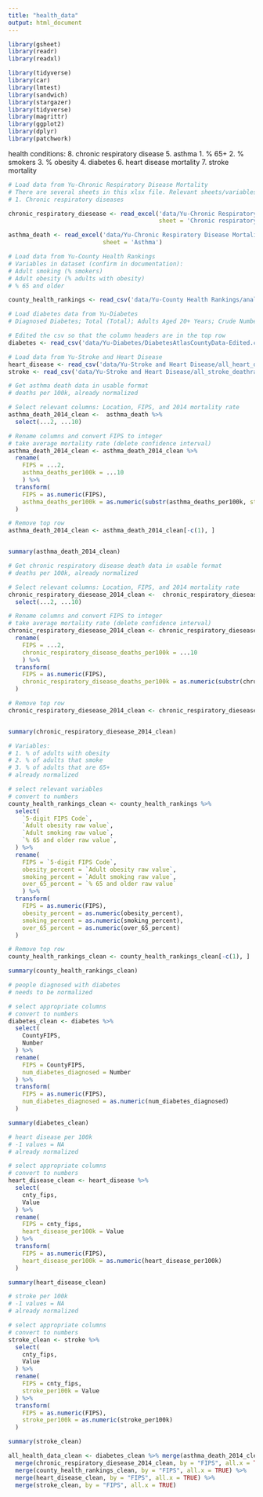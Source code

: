 ```yaml
---
title: "health_data"
output: html_document
---
```


```r
library(gsheet)
library(readr)
library(readxl)
```

```r
library(tidyverse)
library(car)
library(lmtest)
library(sandwich)
library(stargazer)
library(tidyverse)
library(magrittr)
library(ggplot2)
library(dplyr)
library(patchwork)
```

health conditions:
8. chronic respiratory disease
5. asthma
1. % 65+
2. % smokers
3. % obesity
4. diabetes
6. heart disease mortality
7. stroke mortality



```r
# Load data from Yu-Chronic Respiratory Disease Mortality
# There are several sheets in this xlsx file. Relevant sheets/variables to pull:
# 1. Chronic respiratory diseases

chronic_respiratory_diesease <- read_excel('data/Yu-Chronic Respiratory Disease Mortality/IHME_USA_COUNTY_RESP_DISEASE_MORTALITY_1980_2014_NATIONAL_Y2017M09D26.XLSX',
                                           sheet = 'Chronic respiratory diseases')

asthma_death <- read_excel('data/Yu-Chronic Respiratory Disease Mortality/IHME_USA_COUNTY_RESP_DISEASE_MORTALITY_1980_2014_NATIONAL_Y2017M09D26.XLSX',
                           sheet = 'Asthma')
```


```r
# Load data from Yu-County Health Rankings
# Variables in dataset (confirm in documentation):
# Adult smoking (% smokers)
# Adult obesity (% adults with obesity)
# % 65 and older

county_health_rankings <- read_csv('data/Yu-County Health Rankings/analytic_data2021.csv')
```


```r
# Load diabetes data from Yu-Diabetes
# Diagnosed Diabetes; Total (Total); Adults Aged 20+ Years; Crude Number; U.S. Counties; 2017

# Edited the csv so that the column headers are in the top row
diabetes <- read_csv('data/Yu-Diabetes/DiabetesAtlasCountyData-Edited.csv')
```

```r
# Load data from Yu-Stroke and Heart Disease
heart_disease <- read_csv('data/Yu-Stroke and Heart Disease/all_heart_disease_deathrateper100k_allages_2016-2018.csv')
stroke <- read_csv('data/Yu-Stroke and Heart Disease/all_stroke_deathrateper100k_allages_2016-2018.csv')
```


```r
# Get asthma death data in usable format
# deaths per 100k, already normalized

# Select relevant columns: Location, FIPS, and 2014 mortality rate
asthma_death_2014_clean <-  asthma_death %>%
  select(...2, ...10)

# Rename columns and convert FIPS to integer
# take average mortality rate (delete confidence interval)
asthma_death_2014_clean <- asthma_death_2014_clean %>% 
  rename(
    FIPS = ...2,
    asthma_deaths_per100k = ...10
    ) %>%
  transform(
    FIPS = as.numeric(FIPS),
    asthma_deaths_per100k = as.numeric(substr(asthma_deaths_per100k, start = 1, stop = 4))
  )

# Remove top row
asthma_death_2014_clean <- asthma_death_2014_clean[-c(1), ]


summary(asthma_death_2014_clean)
```

```r
# Get chronic respiratory disease death data in usable format
# deaths per 100k, already normalized

# Select relevant columns: Location, FIPS, and 2014 mortality rate
chronic_respiratory_diesease_2014_clean <-  chronic_respiratory_diesease %>%
  select(...2, ...10)

# Rename columns and convert FIPS to integer
# take average mortality rate (delete confidence interval)
chronic_respiratory_diesease_2014_clean <- chronic_respiratory_diesease_2014_clean %>%
  rename(
    FIPS = ...2,
    chronic_respiratory_disease_deaths_per100k = ...10
    ) %>%
  transform(
    FIPS = as.numeric(FIPS),
    chronic_respiratory_disease_deaths_per100k = as.numeric(substr(chronic_respiratory_disease_deaths_per100k, start = 1, stop = 4))
  )

# Remove top row
chronic_respiratory_diesease_2014_clean <- chronic_respiratory_diesease_2014_clean[-c(1), ]


summary(chronic_respiratory_diesease_2014_clean)
```


```r
# Variables:
# 1. % of adults with obesity
# 2. % of adults that smoke
# 3. % of adults that are 65+
# already normalized

# select relevant variables
# convert to numbers
county_health_rankings_clean <- county_health_rankings %>%
  select(
    `5-digit FIPS Code`,
    `Adult obesity raw value`,
    `Adult smoking raw value`, 
    `% 65 and older raw value`,
  ) %>%
  rename(
    FIPS = `5-digit FIPS Code`,
    obesity_percent = `Adult obesity raw value`,
    smoking_percent = `Adult smoking raw value`,
    over_65_percent = `% 65 and older raw value`
    ) %>%
  transform(
    FIPS = as.numeric(FIPS),
    obesity_percent = as.numeric(obesity_percent),
    smoking_percent = as.numeric(smoking_percent),
    over_65_percent = as.numeric(over_65_percent)
  )

# Remove top row
county_health_rankings_clean <- county_health_rankings_clean[-c(1), ]

summary(county_health_rankings_clean)
```

```r
# people diagnosed with diabetes
# needs to be normalized

# select appropriate columns
# convert to numbers
diabetes_clean <- diabetes %>%
  select(
    CountyFIPS,
    Number
  ) %>%
  rename(
    FIPS = CountyFIPS,
    num_diabetes_diagnosed = Number
  ) %>%
  transform(
    FIPS = as.numeric(FIPS),
    num_diabetes_diagnosed = as.numeric(num_diabetes_diagnosed)
  )

summary(diabetes_clean)
```


```r
# heart disease per 100k
# -1 values = NA
# already normalized

# select appropriate columns
# convert to numbers
heart_disease_clean <- heart_disease %>%
  select(
    cnty_fips,
    Value
  ) %>%
  rename(
    FIPS = cnty_fips,
    heart_disease_per100k = Value
  ) %>%
  transform(
    FIPS = as.numeric(FIPS),
    heart_disease_per100k = as.numeric(heart_disease_per100k)
  )

summary(heart_disease_clean)
```

```r
# stroke per 100k
# -1 values = NA
# already normalized

# select appropriate columns
# convert to numbers
stroke_clean <- stroke %>%
  select(
    cnty_fips,
    Value
  ) %>%
  rename(
    FIPS = cnty_fips,
    stroke_per100k = Value
  ) %>%
  transform(
    FIPS = as.numeric(FIPS),
    stroke_per100k = as.numeric(stroke_per100k)
  )

summary(stroke_clean)
```


```r
all_health_data_clean <- diabetes_clean %>% merge(asthma_death_2014_clean, by = "FIPS", all.x = TRUE) %>%
  merge(chronic_respiratory_diesease_2014_clean, by = "FIPS", all.x = TRUE) %>%
  merge(county_health_rankings_clean, by = "FIPS", all.x = TRUE) %>%
  merge(heart_disease_clean, by = "FIPS", all.x = TRUE) %>%
  merge(stroke_clean, by = "FIPS", all.x = TRUE)
```

```r

```


